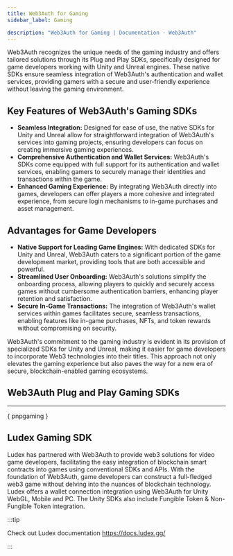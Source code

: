 ```yaml
---
title: Web3Auth for Gaming
sidebar_label: Gaming

description: "Web3Auth for Gaming | Documentation - Web3Auth"
---
```



Web3Auth recognizes the unique needs of the gaming industry and offers tailored solutions through
its Plug and Play SDKs, specifically designed for game developers working with Unity and Unreal
engines. These native SDKs ensure seamless integration of Web3Auth's authentication and wallet
services, providing gamers with a secure and user-friendly experience without leaving the gaming
environment.

## Key Features of Web3Auth's Gaming SDKs

- **Seamless Integration:** Designed for ease of use, the native SDKs for Unity and Unreal allow for
  straightforward integration of Web3Auth's services into gaming projects, ensuring developers can
  focus on creating immersive gaming experiences.
- **Comprehensive Authentication and Wallet Services:** Web3Auth's SDKs come equipped with full
  support for its authentication and wallet services, enabling gamers to securely manage their
  identities and transactions within the game.
- **Enhanced Gaming Experience:** By integrating Web3Auth directly into games, developers can offer
  players a more cohesive and integrated experience, from secure login mechanisms to in-game
  purchases and asset management.

## Advantages for Game Developers

- **Native Support for Leading Game Engines:** With dedicated SDKs for Unity and Unreal, Web3Auth
  caters to a significant portion of the game development market, providing tools that are both
  accessible and powerful.
- **Streamlined User Onboarding:** Web3Auth's solutions simplify the onboarding process, allowing
  players to quickly and securely access games without cumbersome authentication barriers, enhancing
  player retention and satisfaction.
- **Secure In-Game Transactions:** The integration of Web3Auth's wallet services within games
  facilitates secure, seamless transactions, enabling features like in-game purchases, NFTs, and
  token rewards without compromising on security.

Web3Auth's commitment to the gaming industry is evident in its provision of specialized SDKs for
Unity and Unreal, making it easier for game developers to incorporate Web3 technologies into their
titles. This approach not only elevates the gaming experience but also paves the way for a new era
of secure, blockchain-enabled gaming ecosystems.

## Web3Auth Plug and Play Gaming SDKs

---

{ pnpgaming }

## Ludex Gaming SDK

Ludex has partnered with Web3Auth to provide web3 solutions for video game developers, facilitating
the easy integration of blockchain smart contracts into games using conventional SDKs and APIs. With
the foundation of Web3Auth, game developers can construct a full-fledged web3 game without delving
into the nuances of blockchain technology. Ludex offers a wallet connection integration using
Web3Auth for Unity WebGL, Mobile and PC. The Unity SDKs also include Fungible Token & Non-Fungible
Token integration.

:::tip

Check out Ludex documentation https://docs.ludex.gg/

:::
